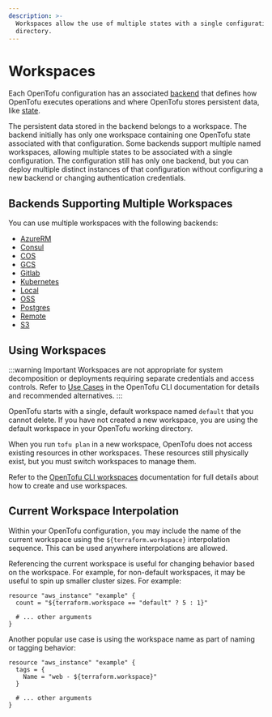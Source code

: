 ```yaml
---
description: >-
  Workspaces allow the use of multiple states with a single configuration
  directory.
---
```


# Workspaces

Each OpenTofu configuration has an associated [backend](../../language/settings/backends/configuration.mdx) that defines how OpenTofu executes operations and where OpenTofu stores persistent data, like [state](../../language/state/purpose.mdx).

The persistent data stored in the backend belongs to a workspace. The backend initially has only one workspace containing one OpenTofu state associated with that configuration. Some backends support multiple named workspaces, allowing multiple states to be associated with a single configuration. The configuration still has only one backend, but you can deploy multiple distinct instances of that configuration without configuring a new backend or changing authentication
credentials.

## Backends Supporting Multiple Workspaces

You can use multiple workspaces with the following backends:

- [AzureRM](../../language/settings/backends/azurerm.mdx)
- [Consul](../../language/settings/backends/consul.mdx)
- [COS](../../language/settings/backends/cos.mdx)
- [GCS](../../language/settings/backends/gcs.mdx)
- [Gitlab](../../language/settings/backends/gitlab.mdx)
- [Kubernetes](../../language/settings/backends/kubernetes.mdx)
- [Local](../../language/settings/backends/local.mdx)
- [OSS](../../language/settings/backends/oss.mdx)
- [Postgres](../../language/settings/backends/pg.mdx)
- [Remote](../../language/settings/backends/remote.mdx)
- [S3](../../language/settings/backends/s3.mdx)


## Using Workspaces

:::warning Important
Workspaces are not appropriate for system decomposition or deployments requiring separate credentials and access controls. Refer to [Use Cases](../../cli/workspaces/index.mdx#use-cases) in the OpenTofu CLI documentation for details and recommended alternatives.
:::

OpenTofu starts with a single, default workspace named `default` that you cannot delete. If you have not created a new workspace, you are using the default workspace in your OpenTofu working directory.

When you run `tofu plan` in a new workspace, OpenTofu does not access existing resources in other workspaces. These resources still physically exist, but you must switch workspaces to manage them.

Refer to the [OpenTofu CLI workspaces](../../cli/workspaces/index.mdx) documentation for full details about how to create and use workspaces.


## Current Workspace Interpolation

Within your OpenTofu configuration, you may include the name of the current
workspace using the `${terraform.workspace}` interpolation sequence. This can
be used anywhere interpolations are allowed.

Referencing the current workspace is useful for changing behavior based
on the workspace. For example, for non-default workspaces, it may be useful
to spin up smaller cluster sizes. For example:

```hcl
resource "aws_instance" "example" {
  count = "${terraform.workspace == "default" ? 5 : 1}"

  # ... other arguments
}
```

Another popular use case is using the workspace name as part of naming or
tagging behavior:

```hcl
resource "aws_instance" "example" {
  tags = {
    Name = "web - ${terraform.workspace}"
  }

  # ... other arguments
}
```
